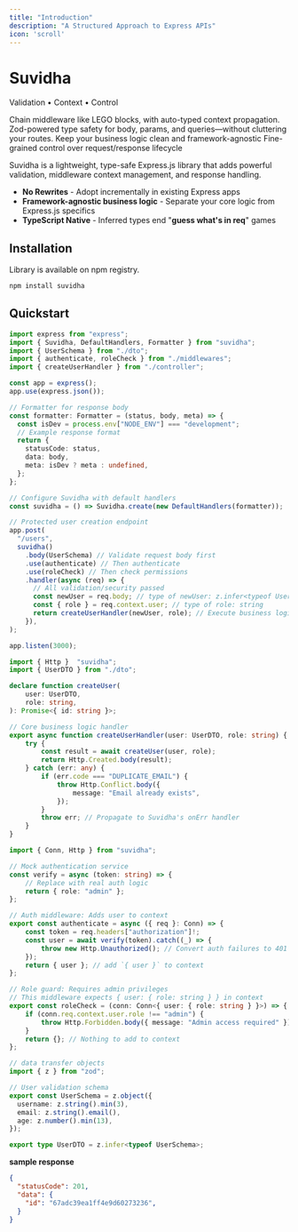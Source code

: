 ```yaml
---
title: "Introduction"
description: "A Structured Approach to Express APIs"
icon: 'scroll'
---
```


<div className="text-center mb-16">
  <h1 className="text-4xl font-bold mb-4">Suvidha</h1>
  <p className="text-xl text-gray-600 dark:text-gray-300">
    Validation • Context • Control
  </p>
</div>

<CardGroup cols={2}>
  <Card title="Type-Safe Middleware" icon="shield-check">
    Chain middleware like LEGO blocks, with auto-typed context propagation.
  </Card>
  <Card title="Data Validation" icon="certificate">
    Zod-powered type safety for body, params, and queries—without cluttering your routes.
  </Card>
  <Card title="Framework Independence" icon="code-branch">
    Keep your business logic clean and framework-agnostic
  </Card>
  <Card title="Explicit Control" icon="sliders">
    Fine-grained control over request/response lifecycle
  </Card>
</CardGroup>

<Tooltip tip="सुविधा - Hindi for 'facility'">Suvidha</Tooltip> is a lightweight, type-safe Express.js library that adds powerful validation, middleware context management, and response handling.

- **No Rewrites** - Adopt incrementally in existing Express apps
- **Framework-agnostic business logic** - Separate your core logic from Express.js specifics
- **TypeScript Native** - Inferred types end "**guess what's in req**" games

## Installation

Library is available on npm registry.

```bash
npm install suvidha
```

## Quickstart

<Tabs>

<Tab title="app.ts">

```ts
import express from "express";
import { Suvidha, DefaultHandlers, Formatter } from "suvidha";
import { UserSchema } from "./dto";
import { authenticate, roleCheck } from "./middlewares";
import { createUserHandler } from "./controller";

const app = express();
app.use(express.json());

// Formatter for response body
const formatter: Formatter = (status, body, meta) => {
  const isDev = process.env["NODE_ENV"] === "development";
  // Example response format
  return {
    statusCode: status,
    data: body,
    meta: isDev ? meta : undefined,
  };
};

// Configure Suvidha with default handlers
const suvidha = () => Suvidha.create(new DefaultHandlers(formatter));

// Protected user creation endpoint
app.post(
  "/users",
  suvidha()
    .body(UserSchema) // Validate request body first
    .use(authenticate) // Then authenticate
    .use(roleCheck) // Then check permissions
    .handler(async (req) => {
      // All validation/security passed
      const newUser = req.body; // type of newUser: z.infer<typeof UserSchema>
      const { role } = req.context.user; // type of role: string
      return createUserHandler(newUser, role); // Execute business logic
    }),
);

app.listen(3000);
```
</Tab>

<Tab title="controller.ts">

```ts
import { Http }  "suvidha";
import { UserDTO } from "./dto";

declare function createUser(
    user: UserDTO,
    role: string,
): Promise<{ id: string }>;

// Core business logic handler
export async function createUserHandler(user: UserDTO, role: string) {
    try {
        const result = await createUser(user, role);
        return Http.Created.body(result);
    } catch (err: any) {
        if (err.code === "DUPLICATE_EMAIL") {
            throw Http.Conflict.body({
                message: "Email already exists",
            });
        }
        throw err; // Propagate to Suvidha's onErr handler
    }
}
```
</Tab>

<Tab title="middlewares.ts">

```ts
import { Conn, Http } from "suvidha";

// Mock authentication service
const verify = async (token: string) => {
    // Replace with real auth logic
    return { role: "admin" };
};

// Auth middleware: Adds user to context
export const authenticate = async ({ req }: Conn) => {
    const token = req.headers["authorization"]!;
    const user = await verify(token).catch((_) => {
        throw new Http.Unauthorized(); // Convert auth failures to 401
    });
    return { user }; // add `{ user }` to context
};

// Role guard: Requires admin privileges
// This middleware expects { user: { role: string } } in context
export const roleCheck = (conn: Conn<{ user: { role: string } }>) => {
    if (conn.req.context.user.role !== "admin") {
        throw Http.Forbidden.body({ message: "Admin access required" });
    }
    return {}; // Nothing to add to context
};
```
</Tab>

<Tab title="dto.ts">

```ts
// data transfer objects
import { z } from "zod";

// User validation schema
export const UserSchema = z.object({
  username: z.string().min(3),
  email: z.string().email(),
  age: z.number().min(13),
});

export type UserDTO = z.infer<typeof UserSchema>;
```
</Tab>

</Tabs>

**sample response**

```json
{
  "statusCode": 201,
  "data": {
    "id": "67adc39ea1ff4e9d60273236",
  }
}
```
